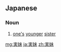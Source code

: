 ==Japanese==
{{ja-kanjitab|じつ|まい|yomi=on}}

===Noun===
{{ja-noun|じつまい}}
# [[one|one's]] [[younger]] [[sister]]

[[mg:実妹]]
[[ja:実妹]]
[[zh:実妹]]